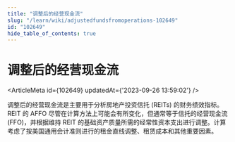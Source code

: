 ```yaml
---
title: "调整后的经营现金流"
slug: "/learn/wiki/adjustedfundsfromoperations-102649"
id: "102649"
hide_table_of_contents: true
---
```



# 调整后的经营现金流

<ArticleMeta id={102649} updatedAt={'2023-09-26 13:59:02'} />
<div className='border-solid border-b border-t-0 my-4 border-[var(--ifm-color-gray-300)]' />

调整后的经营现金流是主要用于分析房地产投资信托 (REITs) 的财务绩效指标。REIT 的 AFFO 尽管在计算方法上可能会有所变化，但通常等于信托的经营现金流 (FFO)，并根据维持 REIT 的基础资产质量所需的经常性资本支出进行调整。计算考虑了按美国通用会计准则进行的租金直线调整、租赁成本和其他重要因素。
